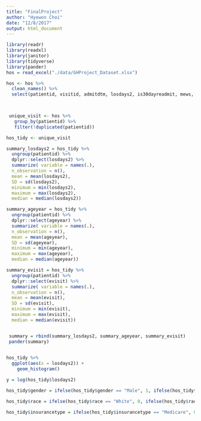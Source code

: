 ```yaml
---
title: "FinalProject"
author: "Hyewon Choi"
date: "12/8/2017"
output: html_document
---
```


```r
library(readr)
library(readxl)
library(janitor)
library(tidyverse)
library(pander)
hos = read_excel("./data/GHProject_Dataset.xlsx") 

hos <- hos %>% 
  clean_names() %>% 
  select(patientid, visitid, admitdtm, losdays2, is30dayreadmit, mews, cindex, evisit, icu_flag, ageyear, gender, race, religion, maritalstatus, insurancetype, bmi:bpdiastolic)
  


 unique_visit <- hos %>% 
   group_by(patientid) %>% 
   filter(!duplicated(patientid))

hos_tidy <- unique_visit

summary_losdays2 = hos_tidy %>% 
  ungroup(patientid) %>% 
  dplyr::select(losdays2) %>%
  summarize( variable = names(.),
  n_observation = n(),
  mean = mean(losdays2),
  SD = sd(losdays2),
  minimum = min(losdays2),
  maximum = max(losdays2),
  median = median(losdays2))

summary_ageyear = hos_tidy %>% 
  ungroup(patientid) %>% 
  dplyr::select(ageyear) %>%
  summarize( variable = names(.),
  n_observation = n(),
  mean = mean(ageyear),
  SD = sd(ageyear),
  minimum = min(ageyear),
  maximum = max(ageyear),
  median = median(ageyear))

summary_evisit = hos_tidy %>% 
  ungroup(patientid) %>% 
  dplyr::select(evisit) %>%
  summarize( variable = names(.),
  n_observation = n(),
  mean = mean(evisit),
  SD = sd(evisit),
  minimum = min(evisit),
  maximum = max(evisit),
  median = median(evisit))


 summary = rbind(summary_losdays2, summary_ageyear, summary_evisit)
 pander(summary)
           
```

```r
hos_tidy %>%
  ggplot(aes(x = losdays2)) + 
    geom_histogram()

y = log(hos_tidy$losdays2)

hos_tidy$gender = ifelse(hos_tidy$gender == "Male", 1, ifelse(hos_tidy$gender == "Female", 0, NA))

hos_tidy$race = ifelse(hos_tidy$race == "White", 0, ifelse(hos_tidy$race == "African Amer/Black", 1, ifelse(hos_tidy$race == "Asian", 2, ifelse(hos_tidy$race == "Native Amer/Alaskan", 3, ifelse(hos_tidy$race == "Natv Hawaii/Pacf Isl", 4, ifelse(hos_tidy$race == "Other/Multiracial", 5, NA))))))

hos_tidy$insurancetype = ifelse(hos_tidy$insurancetype == "Medicare", 0, ifelse(hos_tidy$insurancetype == "Medicaid", 1, ifelse(hos_tidy$insurancetype == "Private", 2, ifelse(hos_tidy$insurancetype == "NA", 3, NA))))
```

